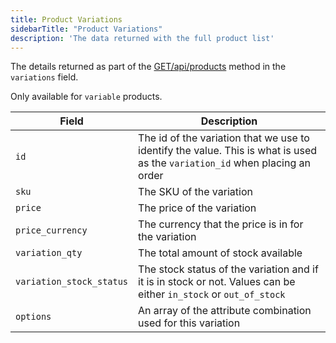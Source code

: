 ```yaml
---
title: Product Variations 
sidebarTitle: "Product Variations"
description: 'The data returned with the full product list'
---
```


The details returned as part of the [GET/api/products](/api-reference/endpoint/products) method in the `variations` field.

Only available for `variable` products.

| Field                      | Description                                                                |
| -------------------------- | -------------------------------------------------------------------------- |
| `id`                       | The id of the variation that we use to identify the value. This is what is used as the `variation_id` when placing an order |
| `sku`                      | The SKU of the variation  |
| `price`                    | The price of the variation                                              |
| `price_currency`           | The currency that the price is in for the variation                                              |
| `variation_qty`            | The total amount of stock available                                              |
| `variation_stock_status`   | The stock status of the variation and if it is in stock or not. Values can be either `in_stock` or `out_of_stock` |
| `options`                  | An array of the attribute combination used for this variation                                               |
